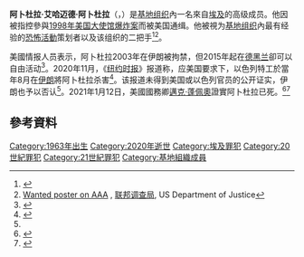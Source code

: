 {{NoteTA
|G1=Military
|G2=People
|1=zh:基地;zh-hans:“基地”;zh-hk:阿爾蓋達;zh-tw:蓋達;zh-sg:卡伊达; 
}}
{{Infobox person
| name               = 阿卜杜拉·艾哈邁德·阿卜杜拉<br> عبد الله أحمد عبد الله
| image              = Abdullah_Ahmed_Abdullah.jpg
| image_size         = 150x200px
| caption            = 
| birth_date         = {{birth date|1963|6|6}}<ref name="rewardsforjustice">{{Cite web|url=https://rewardsforjustice.net/english/abdullah_abdullah.html|title=Rewards for Justice - Wanted for Terrorism - Abdullah Ahmed Abdullah|access-date=2020-11-15|archive-date=2020-11-20|archive-url=https://web.archive.org/web/20201120062149/https://rewardsforjustice.net/english/abdullah_abdullah.html|dead-url=no}}</ref>
| birth_place        = [[File:Flag_of_the_United_Arab_Republic.svg|22px]][[阿拉伯聯合共和國|阿拉伯聯合共和國]][[埃及|埃及]][[西部省_(埃及)|西部省]]<ref name="rewardsforjustice"/>
| death_date         = {{death date and age|2020|08|07|1963|06|06}}<ref>{{cite news |url=https://www.nytimes.com/2020/11/13/world/middleeast/al-masri-abdullah-qaeda-dead.html |title=Al Qaeda’s No. 2, Accused in U.S. Embassy Attacks, Is Secretly Killed in Iran |date=2020-11-13 |accessdate=2020-11-15 |archive-date=2021-07-10 |archive-url=https://web.archive.org/web/20210710195700/https://www.nytimes.com/2020/11/13/world/middleeast/al-masri-abdullah-qaeda-dead.html |dead-url=no }}</ref>（據稱，但被伊朗否認）<ref name=":1">{{Cite news|last=Staff|first=Reuters|date=2020-11-14|title=Israeli operatives killed al Qaeda’s No. 2 leader in Iran in August - New York Times|language=en|work=Reuters|url=https://www.reuters.com/article/uk-usa-security-qaeda-idUKKBN27U02J|access-date=2020-11-14|archive-date=2020-11-26|archive-url=https://web.archive.org/web/20201126044409/https://www.reuters.com/article/uk-usa-security-qaeda-idUKKBN27U02J|dead-url=no}}</ref> <ref name="#1">{{Cite news|date=2020-11-14|title=Iran denies al-Qaeda leader was killed in Tehran|language=en-GB|work=BBC News|url=https://www.bbc.com/news/world-middle-east-54942839|access-date=2020-11-14|archive-date=2021-04-24|archive-url=https://web.archive.org/web/20210424193824/https://www.bbc.com/news/world-middle-east-54942839|dead-url=no}}</ref>
| death_place        = {{flag|伊朗}}[[德黑兰|德黑兰]]
| spouse             = 
| parents            = 
| known_for          = [[1998年美国大使馆爆炸案|1998年美国大使馆爆炸案]]
}}'''阿卜杜拉·艾哈迈德·阿卜杜拉'''（{{lang-ar|أبو محمد المصري}}，{{bd|1963年|6月6日|2020年|8月7日}}）是[[基地组织|基地组织]]內一名來自[[埃及|埃及]]的高级成员。他因被指控參與[[1998年美国大使馆爆炸案|1998年美国大使馆爆炸案]]而被美国通缉。他被視为[[基地组织|基地组织]]內最有经验的[[恐怖活動|恐怖活動]]策划者以及该组织的二把手<ref name="indicted">{{cite web|url=http://cns.miis.edu/pubs/reports/pdfs/binladen/indict.pdf |format=PDF |title=Copy of indictment - ''USA v. Usama bin Laden et al.'' |work=Center for Nonproliferation Studies, [[明德大学蒙特雷国际研究学院|明德大学蒙特雷国际研究学院]] |dead-url=yes |archiveurl=http://webarchive.loc.gov/all/20011110104742/http://cns.miis.edu/pubs/reports/pdfs/binladen/indict.pdf |archivedate=2001-11-10 }}</ref><ref name="fbiAAA">[https://www.fbi.gov/wanted/terrorists/terabdullah.htm Wanted poster on AAA] {{webarchive|url=https://web.archive.org/web/20161222172714/https://www2.fbi.gov/wanted/terrorists/terabdullah.htm |date=2016-12-22 }}, [[联邦调查局|联邦调查局]], US Department of Justice</ref>。

美國情报人员表示，阿卜杜拉2003年在伊朗被拘禁，但2015年起在[[德黑兰|德黑兰]]卻可以自由活动<ref>{{cite news |title=窝藏“基地”“二号人物”？ 伊朗指美国“栽赃” |url=https://www.sohu.com/a/431915773_267106 |publisher=新華社 |accessdate=2020-11-15 |archive-date=2020-11-16 |archive-url=https://web.archive.org/web/20201116210639/https://www.sohu.com/a/431915773_267106 |dead-url=no }}</ref>。2020年11月，《[[纽约时报|纽约时报]]》报道称，应美国要求下，以色列特工於當年8月在[[伊朗|伊朗]]將阿卜杜拉杀害<ref name=":0">{{Cite web|url=https://www.nytimes.com/2020/11/13/world/middleeast/al-masri-abdullah-qaeda-dead.html|title=Al Qaeda’s No. 2, Accused in U.S. Embassy Attacks, Is Secretly Killed in Iran|first1=Adam|last1=Goldman|first2=Eric|last2=Schmitt|first3=Farnaz|last3=Fassihi|first4=Ronen|last4=Bergman|date=2020-11-14|via=NYTimes.com|access-date=2020-11-15|archive-date=2021-07-10|archive-url=https://web.archive.org/web/20210710195700/https://www.nytimes.com/2020/11/13/world/middleeast/al-masri-abdullah-qaeda-dead.html|dead-url=no}}</ref>。该报道未得到美国或以色列官员的公开证实，伊朗也予以否认<ref name="#1"/>。2021年1月12日，美國國務卿[[邁克·蓬佩奧|邁克·蓬佩奧]]證實阿卜杜拉已死。<ref name=":2">{{cite news|last=Jakes|first=Lara|last2=Schmitt|first2=Eric|last3=Barnes|first3=Julian E.|date=2021-01-12|title=Pompeo Says Iran Is New Base for Al Qaeda, but Offers Little Proof|language=en-US|work=The New York Times|url=https://www.nytimes.com/2021/01/12/us/politics/pompeo-iran-qaeda-terror.html|access-date=2021-01-12|issn=0362-4331|archive-date=2021-01-24|archive-url=https://web.archive.org/web/20210124162943/https://www.nytimes.com/2021/01/12/us/politics/pompeo-iran-qaeda-terror.html|dead-url=no}}</ref><ref name=":3">{{cite news|date=2021-01-12|title=Pompeo Confirms Death of Al-Qaeda’s No. 2 in Tehran Last August|language=en|work=Bloomberg.com|url=https://www.bloomberg.com/news/articles/2021-01-12/pompeo-confirms-death-of-al-qaeda-s-no-2-in-tehran-last-august|access-date=2021-01-12|archive-date=2021-01-21|archive-url=https://web.archive.org/web/20210121230233/https://www.bloomberg.com/news/articles/2021-01-12/pompeo-confirms-death-of-al-qaeda-s-no-2-in-tehran-last-august|dead-url=no}}</ref>

== 參考資料 ==
{{Reflist|2}}

{{Authority control}}

{{DEFAULTSORT:Abdullah Ahmed Abdullah}}
[[Category:1963年出生|Category:1963年出生]]
[[Category:2020年逝世|Category:2020年逝世]]
[[Category:埃及罪犯|Category:埃及罪犯]]
[[Category:20世紀罪犯|Category:20世紀罪犯]]
[[Category:21世紀罪犯|Category:21世紀罪犯]]
[[Category:基地組織成員|Category:基地組織成員]]